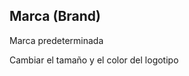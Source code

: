 <!--
SDCIC 1.0
Marca (Brand)
-->


<Meta title="Moléculas/Marca" component={Brand} />

## Marca (Brand)

<Description of={Brand} />

<ArgsTable of={Brand} />

Marca predeterminada

<Story name="Normal">
  <Brand />
</Story>

Cambiar el tamaño y el color del logotipo

<Story name="Modificado">
  <Brand size='96px' color='grey' href='https://soft4pilot.com.mx'/>
</Story>
